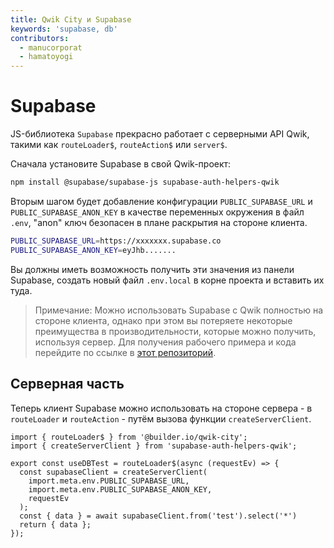 ```yaml
---
title: Qwik City и Supabase
keywords: 'supabase, db'
contributors:
  - manucorporat
  - hamatoyogi
---
```


# Supabase

JS-библиотека `Supabase` прекрасно работает с серверными API Qwik, такими как `routeLoader$`, `routeAction$` или `server$`.

Сначала установите Supabase в свой Qwik-проект:

```bash
npm install @supabase/supabase-js supabase-auth-helpers-qwik
```

Вторым шагом будет добавление конфигурации `PUBLIC_SUPABASE_URL` и `PUBLIC_SUPABASE_ANON_KEY` в качестве переменных окружения в файл `.env`, "anon" ключ безопасен в плане раскрытия на стороне клиента.

```bash
PUBLIC_SUPABASE_URL=https://xxxxxxx.supabase.co
PUBLIC_SUPABASE_ANON_KEY=eyJhb.......
```

Вы должны иметь возможность получить эти значения из панели Supabase, создать новый файл `.env.local` в корне проекта и вставить их туда.

> Примечание: Можно использовать Supabase с Qwik полностью на стороне клиента, однако при этом вы потеряете некоторые преимущества в производительности, которые можно получить, используя сервер. Для получения рабочего примера и кода перейдите по ссылке в [этот репозиторий](https://github.com/hamatoyogi/qwik-supabase-example).

## Серверная часть

Теперь клиент Supabase можно использовать на стороне сервера - в `routeLoader` и `routeAction` - путём вызова функции `createServerClient`.

```tsx
import { routeLoader$ } from '@builder.io/qwik-city';
import { createServerClient } from 'supabase-auth-helpers-qwik';

export const useDBTest = routeLoader$(async (requestEv) => {
  const supabaseClient = createServerClient(
    import.meta.env.PUBLIC_SUPABASE_URL,
    import.meta.env.PUBLIC_SUPABASE_ANON_KEY,
    requestEv
  );
  const { data } = await supabaseClient.from('test').select('*')
  return { data };
});
```
